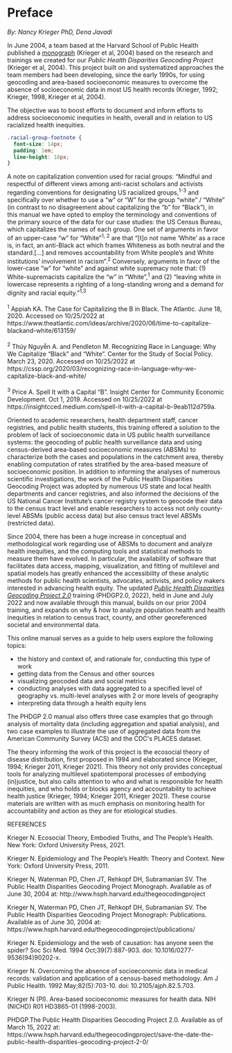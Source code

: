 # Preface {#preface .unnumbered}

*By: Nancy Krieger PhD, Dena Javadi*

In June 2004, a team based at the Harvard School of Public Health
published a [monograph](https://www.hsph.harvard.edu/thegeocodingproject/public-health-disparities-geocoding-project-monograph-june-2004/) (Krieger et al, 2004) based on the research and trainings we
created for our *Public Health Disparities Geocoding Project* (Krieger et al, 2004).
This project built on and systematized approaches the team members had
been developing, since the early 1990s, for using geocoding and
area-based socioeconomic measures to overcome the absence of
socioeconomic data in most US health records (Krieger, 1992; Krieger, 1998, Krieger et al, 2004).

The objective was to boost efforts to document and inform efforts to
address socioeconomic inequities in health, overall and in relation to
US racialized health inequities.

```css
.racial-group-footnote {
  font-size: 14px;
  padding: 1em;
  line-height: 18px;
}
```

:::: {.infobox .racial-group-footnote}
A note on capitalization convention used for racial groups:  "Mindful and respectful of different views among anti-racist scholars and activists regarding conventions for designating US racialized groups,<sup>1-3</sup> and specifically over whether to use a “w” or “W” for the group “white” / “White” (in contrast to no disagreement about capitalizing the “b” for “Black”), in this manual we have opted to employ the terminology and conventions of the primary source of the data for our case studies: the US Census Bureau, which capitalizes the names of each group. One set of arguments in favor of an upper-case “w” for “White”<sup>1, 2</sup> are that "[t]o not name ‘White’ as a race is, in fact, an anti-Black act which frames Whiteness as both neutral and the standard.[...] and removes accountability from White people’s and White institutions’ involvement in racism".<sup>2</sup> Conversely, arguments in favor of the lower-case “w” for “white” and against white supremacy note that: (1) White-supremacists capitalize the “w” in “White”,<sup>1</sup> and (2) "leaving white in lowercase represents a righting of a long-standing wrong and a demand for dignity and racial equity.”<sup>1,3</sup><br /> <br /> <sup>1</sup> Appiah KA. The Case for Capitalizing the B in Black. The Atlantic. June 18, 2020. Accessed on 10/25/2022 at https://www.theatlantic.com/ideas/archive/2020/06/time-to-capitalize-blackand-white/613159/<br /> <br /><sup>2</sup> Thúy Nguyễn A. and Pendleton M. Recognizing Race in Language: Why We Capitalize “Black” and “White”. Center for the Study of Social Policy. March 23, 2020. Accessed on 10/25/2022 at https://cssp.org/2020/03/recognizing-race-in-language-why-we-capitalize-black-and-white/ <br /> <br /><sup>3</sup> Price A. Spell It with a Capital “B”. Insight Center for Community Economic Development. Oct 1, 2019. Accessed on 10/25/2022 at https://insightcced.medium.com/spell-it-with-a-capital-b-9eab112d759a.

::::

Oriented to academic researchers, health department staff, cancer
registries, and public health students, this training offered a solution
to the problem of lack of socioeconomic data in US public health
surveillance systems: the geocoding of public health surveillance data
and using census-derived area-based socioeconomic measures (ABSMs) to
characterize both the cases and populations in the catchment area,
thereby enabling computation of rates stratified by the area-based
measure of socioeconomic position. In addition to informing the analyses
of numerous scientific investigations, the work of the Public Health
Disparities Geocoding Project was adopted by numerous US state and local
health departments and cancer registries, and also informed the
decisions of the US National Cancer Institute's cancer registry system
to geocode their data to the census tract level and enable researchers
to access not only county-level ABSMs (public access data) but also
census tract level ABSMs (restricted data).

Since 2004, there has been a huge increase in conceptual and methodological work regarding use of ABSMs to document and analyze health inequities, and the computing tools and statistical methods to measure them have evolved. In particular, the availability of software
that facilitates data access, mapping, visualization, and fitting of multilevel and spatial models has greatly enhanced the accessibility of these analytic methods for public health scientists, advocates, activists, and policy makers interested in advancing health equity. The
updated [*Public Health Disparities Geocoding Project  2.0*](https://www.hsph.harvard.edu/thegeocodingproject/save-the-date-the-public-health-disparities-geocoding-project-2-0/) training (PHDGP2.0, 2022), held in June and July 2022 and now available through this manual, builds on our prior 2004 training, and expands on why & how to analyze population health and health inequities in relation to census tract, county, and other georeferenced societal
and environmental data.

This online manual serves as a guide to help users explore the following topics:

- the history and context of, and rationale for, conducting this type of work
- getting data from the Census and other sources
- visualizing geocoded data and social metrics
- conducting analyses with data aggregated to a specified level of geography vs. multi-level analyses with 2 or more levels of geography
- interpreting data through a health equity lens

The PHDGP 2.0 manual also offers three case examples that go through analysis of mortality data (including aggregation and spatial analysis), and two case examples to illustrate the use of aggregated data from the American Community Survey (ACS) and the CDC\'s PLACES dataset.

The theory informing the work of this project is the ecosocial theory of disease distribution, first proposed in 1994 and elaborated since (Krieger, 1994; Krieger 2011, Krieger 2021). This theory not only provides conceptual tools for analyzing multilevel spatiotemporal processes of embodying (in)justice, but also calls attention to who and what is responsible for health inequities, and who holds or blocks agency and accountability to achieve health
justice (Krieger, 1994; Krieger 2011, Krieger 2021). These course materials are written with as much emphasis on monitoring health for accountability and action as they are for etiological studies.


    



REFERENCES

Krieger N. Ecosocial Theory, Embodied Truths, and The People's Health. New York: Oxford University Press, 2021.

Krieger N. Epidemiology and The People’s Health: Theory and Context. New York: Oxford University Press, 2011.

Krieger N, Waterman PD, Chen JT, Rehkopf DH, Subramanian SV. The Public Health Disparities Geocoding Project Monograph. Available as of June 30, 2004 at: http://www.hsph.harvard.edu/thegeocodingproject

Krieger N, Waterman PD, Chen JT, Rehkopf DH, Subramanian SV. The Public Health Disparities Geocoding Project Monograph: Publications. Available as of June 30, 2004 at: https://www.hsph.harvard.edu/thegeocodingproject/publications/

Krieger N. Epidemiology and the web of causation: has anyone seen the spider? Soc Sci Med. 1994 Oct;39(7):887-903. doi: 10.1016/0277-9536(94)90202-x.

Krieger N. Overcoming the absence of socioeconomic data in medical records: validation and application of a census-based methodology. Am J Public Health. 1992 May;82(5):703-10. doi: 10.2105/ajph.82.5.703.

Krieger N (PI). Area-based socioeconomic measures for health data. NIH (NICHD) R01 HD3865-01 (1998-2003).

PHDGP.The Public Health Disparities Geocoding Project 2.0. Available as of March 15, 2022 at: https://www.hsph.harvard.edu/thegeocodingproject/save-the-date-the-public-health-disparities-geocoding-project-2-0/
